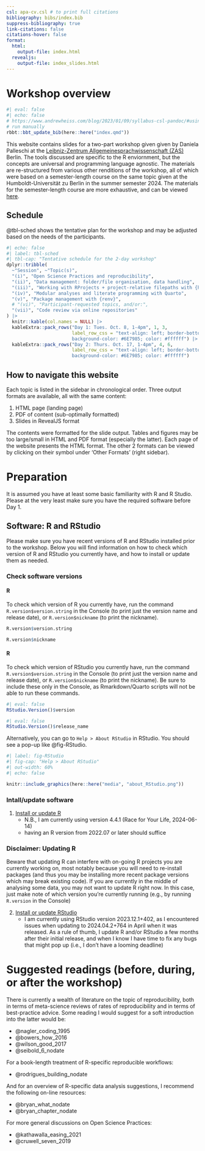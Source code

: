 ```yaml
---
csl: apa-cv.csl # to print full citations
bibliography: bibs/index.bib
suppress-bibliography: true
link-citations: false
citations-hover: false
format:
  html:
    output-file: index.html
  revealjs:
    output-file: index_slides.html
---
```


# Workshop overview

```r
#| eval: false
#| echo: false
# https://www.andrewheiss.com/blog/2023/01/09/syllabus-csl-pandoc/#using-other-styles
# run manually
rbbt::bbt_update_bib(here::here("index.qmd"))
```

This website contains slides for a two-part workshop given given by Daniela Palleschi at the [Leibniz-Zentrum Allgemeinesprachwissenschaft (ZAS)](https://ssol.ff.cuni.cz/) Berlin. The tools discussed are specific to the R enviornment, but the concepts are universal and programming language agnostic. The materials are re-structured from various other renditions of the workshop, all of which were based on a semester-length course on the same topic given at the Humboldt-Universität zu Berlin in the summer semester 2024. The materials for the semester-length course are more exhaustive, and can be viewed [here](https://daniela-palleschi.github.io/r4repro_SoSe2024/).

## Schedule

@tbl-sched shows the tentative plan for the workshop and may be adjusted based on the needs of the participants.

```r
#| echo: false
#| label: tbl-sched
#| tbl-cap: "Tentative schedule for the 2-day workshop"
dplyr::tribble(
  ~"Session", ~"Topic(s)",
  "(i)", "Open Science Practices and reproducibility",
  "(ii)", "Data management: folder/file organisation, data handling",
  "(iii)", "Working with RProjects + project-relative filepaths with {here}",
  "(iv)", "Modular analyses and literate programming with Quarto",
  "(v)", "Package management with {renv}",
  # "(vi)", "Participant-requested topics, and/or:",
  "(vii)", "Code review via online repositories"
) |> 
  knitr::kable(col.names = NULL) |> 
  kableExtra::pack_rows("Day 1: Tues. Oct. 8, 1-4pm", 1, 3,
                        label_row_css = "text-align: left; border-bottom: 1px solid;
                        background-color: #6E7985; color: #ffffff") |>
  kableExtra::pack_rows("Day 2: Thurs. Oct. 17, 1-4pm", 4, 6,
                        label_row_css = "text-align: left; border-bottom: 1px solid;
                        background-color: #6E7985; color: #ffffff")
```

## How to navigate this website

Each topic is listed in the sidebar in chronological order. Three output formats are available, all with the same content:

1. HTML page (landing page)
2. PDF of content (sub-optimally formatted)
3. Slides in RevealJS format

The contents were formatted for the slide output. Tables and figures may be too large/small in HTML and PDF format (especially the latter). Each page of the website presents the HTML format. The other 2 formats can be viewed by clicking on their symbol under 'Other Formats' (right sidebar).

# Preparation

It is assumed you have at least some basic familiarity with R and R Studio. Please at the very least make sure you have the required software before Day 1.

## Software: R and RStudio

Please make sure you have recent versions of R and RStudio installed prior to the workshop. Below you will find information on how to check which version of R and RStudio you currently have, and how to install or update them as needed.

### Check software versions

#### R

To check which version of R you currently have, run the command `R.version$version.string` in the Console (to print just the version name and release date), or `R.version$nickname` (to print the nickname).

```r
R.version$version.string
```

```r
R.version$nickname
```

#### R

To check which version of RStudio you currently have, run the command `R.version$version.string` in the Console (to print just the version name and release date), or `R.version$nickname` (to print the nickname). Be sure to include these only in the Console, as Rmarkdown/Quarto scripts will not be able to run these commands.

```r
#| eval: false
RStudio.Version()$version
```

```r
#| eval: false
RStudio.Version()$release_name
```

Alternatively, you can go to `Help > About RStudio` in RStudio. You should see a pop-up like @fig-RStudio.

```r
#| label: fig-RStudio
#| fig-cap: "Help > About RStudio"
#| out-width: 60%
#| echo: false

knitr::include_graphics(here::here("media", "about_RStudio.png"))
```

### Intall/update software

1. [Install or update R](https://www.r-project.org/) 
    + N.B., I am currently using version 4.4.1 (Race for Your Life, 2024-06-14)
    + having an R version from 2022.07 or later should suffice
    
::: {.callout-warning}
### Disclaimer: Updating R

Beware that updating R can interfere with on-going R projects you are currently working on, most notably because you will need to re-install packages (and thus you may be installing more recent package versions which may break existing code). If you are currently in the middle of analysing some data, you may not want to update R right now. In this case, just make note of which version you're currently running (e.g., by running `R.version` in the Console)
:::

2. [Install or update RStudio](https://posit.co/download/rstudio-desktop/)
    + I am currently using RStudio version 2023.12.1+402, as I encountered issues when updating to 2024.04.2+764 in April when it was released. As a rule of thumb, I update R and/or RStudio a few months after their initial release, and when I know I have time to fix any bugs that might pop up (i.e., I don't have a looming deadline)

# Suggested readings (before, during, or after the workshop)

There is currently a wealth of literature on the topic of reproducibility, both in terms of meta-science reviews of rates of reproducibility and in terms of best-practice advice. Some reading I would suggest for a soft introduction into the latter would be:

- @nagler_coding_1995
- @bowers_how_2016
- @wilson_good_2017
- @seibold_6_nodate

For a book-length treatment of R-specific reproducible workflows:

- @rodrigues_building_nodate

And for an overview of R-specific data analysis suggestions, I recommend the following on-line resources:

- @bryan_what_nodate
- @bryan_chapter_nodate

For more general discussions on Open Science Practices:

- @kathawalla_easing_2021
- @cruwell_seven_2019
